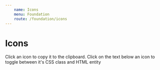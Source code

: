 ```yaml
---
    name: Icons
    menu: Foundation
    route: /foundation/icons
---
```



# Icons

Click an icon to copy it to the clipboard. Click on the text below an icon to toggle between it's CSS class and HTML entity

<IconGrid/>
